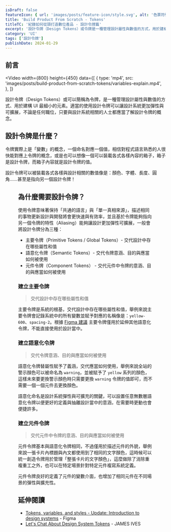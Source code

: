 ```yaml
---
isDraft: false
featureIcon: { url: 'images/posts/feature-icon/style.svg', alt: '色票符號' }
title: 'Build Product From Scratch - Tokens'
titleTC: '紀錄如何從頭打造數位產品 - 設計令牌篇'
excerpt: '設計令牌（Design Tokens）或令牌是一種管理設計屬性與數值的方式，用於建構 UI 最細小的元素，適當的使用設計令牌可以讓設計系統更加彈性與可擴展，不論是任何職位，只要與設計系統相關的人士都應當了解設計令牌的概念。'
category: 'UI'
tags: ['設計令牌']
publishDate: 2024-01-29
---
```


## 前言

<Video
  width={800}
  height={450}
  data={[
    {
      type: 'mp4',
      src: 'images/posts/build-product-from-scratch-tokens/variables-explain.mp4',
    },
  ]}
></Video>

設計令牌（Design Tokens）或可以簡稱為令牌，是一種管理設計屬性與數值的方式、用於建構 UI 最細小的元素。適當的使用設計令牌可以讓設計系統更加彈性與可擴展，不論是任何職位，只要與設計系統相關的人士都應當了解設計令牌的概念。

## 設計令牌是什麼？

令牌實際上是「變數」的概念，一個命名對應一個值，相信對程式語言熟悉的人很快能對應上令牌的概念，或是也可以想像一個可以裝載各式各樣內容的箱子，箱子是設計令牌，而箱子內容就是設計令牌的值。

設計令牌可以被裝載各式各樣與設計相關的數值像是：顏色、字體、長度、圓角……甚至是指向另一個設計令牌！

<Figure width="500" height="234" src="images/posts/build-product-from-scratch-tokens/token.webp" alt="Token 範例" />

## 為什麼需要設計令牌？

使用令牌意味著保持「共通的語言」與「單一真相來源」，描述相同的事物更新設計與開發將會更快速與有效率，並且基於令牌能夠指向另一個令牌的特性（Aliasing）能夠讓設計更加彈性可擴展，一般會將設計令牌分為三種：

- 主要令牌（Primitive Tokens / Global Tokens）- 交代設計中存在哪些屬性和值
- 語意化令牌（Semantic Tokens）- 交代令牌意涵、目的與應當如何被使用
- 元件令牌（Component Tokens） - 交代元件中令牌的意涵、目的與應當如何被使用

### 建立主要令牌

> 交代設計中存在哪些屬性和值

主要令牌是系統的根基，交代設計中存在哪些屬性和值，舉例來說主要令牌會記錄系統中的所有變數並賦予對應的名稱像是：`yellow-600`、`spacing-2`。根據 [Figma 建議](https://youtu.be/JyCmacSyDY4?si=flvwjLIdxh9p4i0M&t=287) 主要令牌僅用於延伸其他語意化令牌，不能直接使用於設計當中。

### 建立語意化令牌

> 交代令牌意涵、目的與應當如何被使用

語意化令牌替屬性賦予了義涵，交代應當如何使用，舉例來說全站的警示顏色可以被命名為 `warning`，並被賦予了 `yellow` 系列的顏色，這樣未來要更換警示顏色時只需要更換 `warning` 令牌的值即可，而不需要一個一個元件去更換顏色。

語意化命名是設計系統彈性與可擴充的關鍵，可以設置任意無數層語意化令牌以便更好的定義與抽離設計當中的意涵，在需要時更動也會便捷許多。

### 建立元件令牌

> 交代元件中令牌的意涵、目的與應當如何被使用

元件令牌基本與語意化令牌相同，不過僅用於描述元件的外貌，舉例來說一張卡片內標題與內文都使用到了相同的文字顏色，這時候可以統一創造令牌用於管理「整張卡片的文字顏色」，這麼做除了消除重複重工之外，也可以在特定場景針對特定元件複寫系統定義。

元件令牌良好的定義了元件的變數介面，也增加了相同元件在不同場景的彈性與擴充性。

## 延伸閱讀

- [Tokens, variables, and styles - Update: Introduction to design systems](https://www.youtube.com/watch?v=JyCmacSyDY4) - Figma
- [Let's Chat About Design System Tokens](https://jamesiv.es/blog/frontend/design/2023/09/25/lets-chat-about-design-system-tokens#design-token-naming-tool) - JAMES IVES
